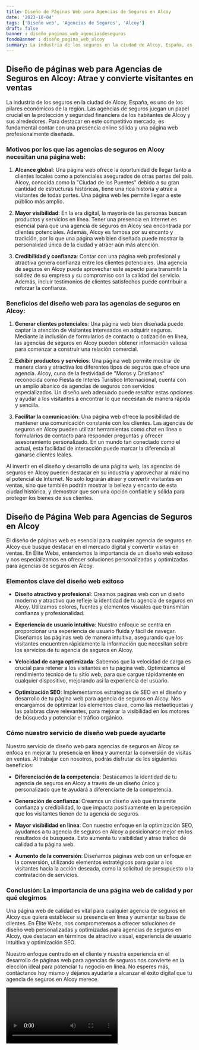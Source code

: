 ```yaml
---
title: Diseño de Páginas Web para Agencias de Seguros en Alcoy
date: '2023-10-04'
tags: ['Diseño web', 'Agencias de Seguros', 'Alcoy']
draft: false
banner : diseño_paginas_web_agenciasdeseguros
fondoBanner : diseño_pagina_web_alcoy
summary: La industria de los seguros en la ciudad de Alcoy, España, es uno de los pilares económicos de la región. Las agencias de seguros juegan un papel crucial en la protección y seguridad financiera de los habitantes de Alcoy y sus alrededores. Para destacar en este competitivo mercado, es fundamental contar con una presencia online sólida y una página web profesionalmente diseñada.
---
```


## Diseño de páginas web para Agencias de Seguros en Alcoy: Atrae y convierte visitantes en ventas

La industria de los seguros en la ciudad de Alcoy, España, es uno de los pilares económicos de la región. Las agencias de seguros juegan un papel crucial en la protección y seguridad financiera de los habitantes de Alcoy y sus alrededores. Para destacar en este competitivo mercado, es fundamental contar con una presencia online sólida y una página web profesionalmente diseñada.

### Motivos por los que las agencias de seguros en Alcoy necesitan una página web:

1. **Alcance global**: Una página web ofrece la oportunidad de llegar tanto a clientes locales como a potenciales asegurados de otras partes del país. Alcoy, conocida como la "Ciudad de los Puentes" debido a su gran cantidad de estructuras históricas, tiene una rica historia y atrae a visitantes de todas partes. Una página web les permite llegar a este público más amplio.

2. **Mayor visibilidad**: En la era digital, la mayoría de las personas buscan productos y servicios en línea. Tener una presencia en Internet es esencial para que una agencia de seguros en Alcoy sea encontrada por clientes potenciales. Además, Alcoy es famosa por su encanto y tradición, por lo que una página web bien diseñada puede mostrar la personalidad única de la ciudad y atraer aún más atención.

3. **Credibilidad y confianza**: Contar con una página web profesional y atractiva genera confianza entre los clientes potenciales. Una agencia de seguros en Alcoy puede aprovechar este aspecto para transmitir la solidez de su empresa y su compromiso con la calidad del servicio. Además, incluir testimonios de clientes satisfechos puede contribuir a reforzar la confianza.

### Beneficios del diseño web para las agencias de seguros en Alcoy:

1. **Generar clientes potenciales**: Una página web bien diseñada puede captar la atención de visitantes interesados en adquirir seguros. Mediante la inclusión de formularios de contacto o cotización en línea, las agencias de seguros en Alcoy pueden obtener información valiosa para comenzar a construir una relación comercial.

2. **Exhibir productos y servicios**: Una página web permite mostrar de manera clara y atractiva los diferentes tipos de seguros que ofrece una agencia. Alcoy, cuna de la festividad de "Moros y Cristianos" reconocida como Fiesta de Interés Turístico Internacional, cuenta con un amplio abanico de agencias de seguros con servicios especializados. Un diseño web adecuado puede resaltar estas opciones y ayudar a los visitantes a encontrar lo que necesitan de manera rápida y sencilla.

3. **Facilitar la comunicación**: Una página web ofrece la posibilidad de mantener una comunicación constante con los clientes. Las agencias de seguros en Alcoy pueden utilizar herramientas como chat en línea o formularios de contacto para responder preguntas y ofrecer asesoramiento personalizado. En un mundo tan conectado como el actual, esta facilidad de interacción puede marcar la diferencia al ganarse clientes leales.

Al invertir en el diseño y desarrollo de una página web, las agencias de seguros en Alcoy pueden destacar en su industria y aprovechar al máximo el potencial de Internet. No solo lograrán atraer y convertir visitantes en ventas, sino que también podrán mostrar la belleza y encanto de esta ciudad histórica, y demostrar que son una opción confiable y sólida para proteger los bienes de sus clientes.

<GifSeo />

<Cta />

## Diseño de Página Web para Agencias de Seguros en Alcoy

El diseño de páginas web es esencial para cualquier agencia de seguros en Alcoy que busque destacar en el mercado digital y convertir visitas en ventas. En Élite Webs, entendemos la importancia de un diseño web exitoso y nos especializamos en ofrecer soluciones personalizadas y optimizadas para agencias de seguros en Alcoy.

### Elementos clave del diseño web exitoso

- **Diseño atractivo y profesional**: Creamos páginas web con un diseño moderno y atractivo que refleje la identidad de tu agencia de seguros en Alcoy. Utilizamos colores, fuentes y elementos visuales que transmitan confianza y profesionalidad.

- **Experiencia de usuario intuitiva**: Nuestro enfoque se centra en proporcionar una experiencia de usuario fluida y fácil de navegar. Diseñamos las páginas web de manera intuitiva, asegurando que los visitantes encuentren rápidamente la información que necesitan sobre los servicios de tu agencia de seguros en Alcoy.

- **Velocidad de carga optimizada**: Sabemos que la velocidad de carga es crucial para retener a los visitantes en tu página web. Optimizamos el rendimiento técnico de tu sitio web, para que cargue rápidamente en cualquier dispositivo, mejorando así la experiencia del usuario.

- **Optimización SEO**: Implementamos estrategias de SEO en el diseño y desarrollo de tu página web para agencia de seguros en Alcoy. Nos encargamos de optimizar los elementos clave, como las metaetiquetas y las palabras clave relevantes, para mejorar la visibilidad en los motores de búsqueda y potenciar el tráfico orgánico.

### Cómo nuestro servicio de diseño web puede ayudarte

Nuestro servicio de diseño web para agencias de seguros en Alcoy se enfoca en mejorar tu presencia en línea y aumentar la conversión de visitas en ventas. Al trabajar con nosotros, podrás disfrutar de los siguientes beneficios:

- **Diferenciación de la competencia**: Destacamos la identidad de tu agencia de seguros en Alcoy a través de un diseño único y personalizado que te ayudará a diferenciarte de la competencia.

- **Generación de confianza**: Creamos un diseño web que transmite confianza y credibilidad, lo que impacta positivamente en la percepción que los visitantes tienen de tu agencia de seguros.

- **Mayor visibilidad en línea**: Con nuestro enfoque en la optimización SEO, ayudamos a tu agencia de seguros en Alcoy a posicionarse mejor en los resultados de búsqueda. Esto aumenta tu visibilidad y atrae tráfico de calidad a tu página web.

- **Aumento de la conversión**: Diseñamos páginas web con un enfoque en la conversión, utilizando elementos estratégicos para guiar a los visitantes hacia la acción deseada, como la solicitud de presupuesto o la contratación de servicios.

### Conclusión: La importancia de una página web de calidad y por qué elegirnos

Una página web de calidad es vital para cualquier agencia de seguros en Alcoy que quiera establecer su presencia en línea y aumentar su base de clientes. En Élite Webs, nos comprometemos a ofrecer soluciones de diseño web personalizadas y optimizadas para agencias de seguros en Alcoy, que destacan en términos de atractivo visual, experiencia de usuario intuitiva y optimización SEO.

Nuestro enfoque centrado en el cliente y nuestra experiencia en el desarrollo de páginas web para agencias de seguros nos convierte en la elección ideal para potenciar tu negocio en línea. No esperes más, contáctanos hoy mismo y déjanos ayudarte a alcanzar el éxito digital que tu agencia de seguros en Alcoy merece.

<Video />

<CtaBot job='Agencias de Seguros' city='Alcoy'/>

<Gmaps query='Alcoy+españa+maps' />